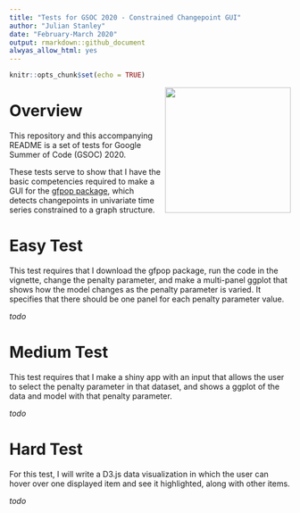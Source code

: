 ```yaml
---
title: "Tests for GSOC 2020 - Constrained Changepoint GUI"
author: "Julian Stanley"
date: "February-March 2020"
output: rmarkdown::github_document
alwyas_allow_html: yes
---
```


```r
knitr::opts_chunk$set(echo = TRUE)
```


<img align="right" height="225" src="./README_files/logo.png">

# Overview 

This repository and this accompanying README is a set of tests for Google
Summer of Code (GSOC) 2020. 

These tests serve to show that I have the basic competencies required to make a 
GUI for the [gfpop package](https://github.com/vrunge/gfpop), which detects 
changepoints in univariate time series constrained to a graph structure.

# Easy Test

This test requires that I download the gfpop package, run the code in the vignette,
change the penalty parameter, and make a multi-panel ggplot that shows how the model
changes as the penalty parameter is varied. It specifies that there should be one
panel for each penalty parameter value.

_todo_

# Medium Test

This test requires that I make a shiny app with an input that allows the user
to select the penalty parameter in that dataset, and shows a ggplot of the data and 
model with that penalty parameter.

_todo_

# Hard Test

For this test, I will write a D3.js data visualization in which the user can hover
over one displayed item and see it highlighted, along with other items.

_todo_
